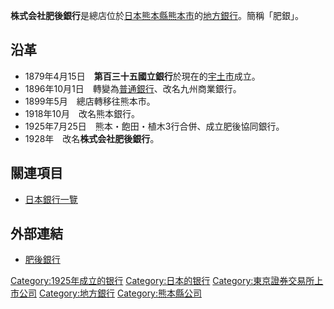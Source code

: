 {{Bank Financial Information
| name                          = 肥後銀行
| else_name                     = {{lang|ja|株式会社肥後銀行}}
| image                         = 
| full_name                     = 
| abbreviated_name              = 
| slogan                        = 
| market_information            =  {{TYO|8394}}
| isin_code                     =  JP3783800000
| swift_code                    =   HIGOJPJT
| iban_code                     =
| WKN_Number                    =  880535
| finance_code_list             = 日本的銀行列表
| finance_code                  = 0182
| open_date                     =1925年7月25日
| closing_date                  =
| zip_code                      = 860-8615
| location                      = {{JPN}}雄本縣熊本市練兵町1
| key_people                    = 
| capital                       = 181.28億日圓
| revenue                       = 
| major_shareholder             = 
| homepage                      = http://www.higobank.co.jp/ 
| footnotes                     =
| width                         = 350px
}}
'''株式会社肥後銀行'''是總店位於[[日本|日本]][[熊本縣|熊本縣]][[熊本市|熊本市]]的[[地方銀行_(日本)|地方銀行]]。簡稱「肥銀」。

==沿革==
*1879年4月15日　'''第百三十五國立銀行'''於現在的[[宇土市|宇土市]]成立。
*1896年10月1日　轉變為[[普通銀行|普通銀行]]、改名九州商業銀行。
*1899年5月　總店轉移往熊本市。
*1918年10月　改名熊本銀行。
*1925年7月25日　熊本・飽田・植木3行合併、成立肥後協同銀行。
*1928年　改名'''株式会社肥後銀行'''。

==關連項目==
*[[日本銀行一覽|日本銀行一覽]]

==外部連結==
*[http://www.higobank.co.jp/ 肥後銀行]

{{地方银行}}
{{Authority control}}
[[Category:1925年成立的银行|Category:1925年成立的银行]]
[[Category:日本的银行|Category:日本的银行]]
[[Category:東京證券交易所上市公司|Category:東京證券交易所上市公司]]
[[Category:地方銀行|Category:地方銀行]]
[[Category:熊本縣公司|Category:熊本縣公司]]